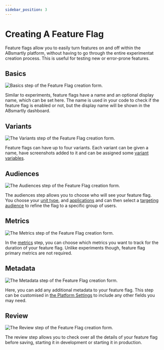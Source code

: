 ```yaml
---
sidebar_position: 3
---
```



# Creating A Feature Flag

Feature flags allow you to easily turn features on and off within the 
ABsmartly platform, without having to go through the entire experimentat 
creation process. This is useful for testing new or error-prone features.

## Basics

<Image img="feature_flag_basics.png" alt="Basics step of the Feature Flag creation form." />

Similar to experiments, feature flags have a name and an optional display name, 
which can be set here. The name is used in your code to check if the feature 
flag is enabled or not, but the display name will be shown in the ABsmartly 
dashboard.

## Variants

<Image img="feature_flag_variants.png" alt="The Variants step of the Feature Flag creation form." />

Feature flags can have up to four variants. Each variant can be given a name, 
have screenshots added to it and can be assigned some [variant variables](/docs/SDK-Documentation/basic-usage#treatment-variables).

## Audiences

<Image img="feature_flag_audiences.png" alt="The Audiences step of the Feature Flag creation form." />

The audiences step allows you to choose who will see your feature flag. You 
choose your [unit type](/docs/web-console-docs/creating-an-experiment#tracking-unit), 
and [applications](/docs/web-console-docs/creating-an-experiment#applications) 
and can then select a [targeting audience](/docs/web-console-docs/creating-an-experiment#targeting-audience) 
to refine the flag to a specific group of users.

## Metrics

<Image img="feature_flag_metrics.png" alt="The Metrics step of the Feature Flag creation form." />

In the [metrics](/docs/web-console-docs/creating-an-experiment#metrics) step, 
you can choose which metrics you want to track for the duration of your 
feature flag. Unlike experiments though, feature flag primary metrics are not 
required.

## Metadata

<Image img="feature_flag_metadata.png" alt="The Metadata step of the Feature Flag creation form." />

Here, you can add any additional metadata to your feature flag. This step can 
be customised in [the Platform Settings](/docs/web-console-docs/settings#platform-settings) 
to include any other fields you may need.

## Review

<Image img="feature_flag_review.png" alt="The Review step of the Feature Flag creation form." />

The review step allows you to check over all the details of your feature flag 
before saving, starting it in development or starting it in production.
